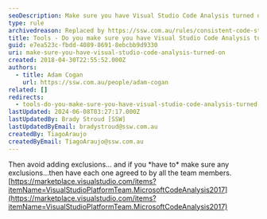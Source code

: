 ```yaml
---
seoDescription: Make sure you have Visual Studio Code Analysis turned on to improve code quality and avoid errors.
type: rule
archivedreason: Replaced by https://ssw.com.au/rules/consistent-code-style
title: Tools - Do you make sure you have Visual Studio Code Analysis turned on?
guid: e7ea523c-fbdd-4089-8691-8ebcbb9d9330
uri: make-sure-you-have-visual-studio-code-analysis-turned-on
created: 2018-04-30T22:55:52.000Z
authors:
  - title: Adam Cogan
    url: https://ssw.com.au/people/adam-cogan
related: []
redirects:
  - tools-do-you-make-sure-you-have-visual-studio-code-analysis-turned-on
lastUpdated: 2024-06-08T03:27:17.000Z
lastUpdatedBy: Brady Stroud [SSW]
lastUpdatedByEmail: bradystroud@ssw.com.au
createdBy: TiagoAraujo
createdByEmail: TiagoAraujo@ssw.com.au
---
```


Then avoid adding exclusions… and if you \*have to\* make sure any exclusions…then have each one agreed to by all the team members.
[https://marketplace.visualstudio.com/items?itemName=VisualStudioPlatformTeam.MicrosoftCodeAnalysis2017](https://marketplace.visualstudio.com/items?itemName=VisualStudioPlatformTeam.MicrosoftCodeAnalysis2017)
